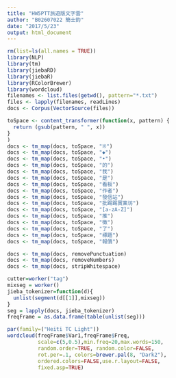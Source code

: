 ```yaml
---
title: "HW5PTT旅遊版文字雲"
author: "B02607022 簡士鈞"
date: "2017/5/23"
output: html_document
---
```


```r

rm(list=ls(all.names = TRUE))
library(NLP)
library(tm)
library(jiebaRD)
library(jiebaR)
library(RColorBrewer)
library(wordcloud)
filenames <- list.files(getwd(), pattern="*.txt")
files <- lapply(filenames, readLines)
docs <- Corpus(VectorSource(files))

toSpace <- content_transformer(function(x, pattern) {
  return (gsub(pattern, " ", x))
}
)
docs <- tm_map(docs, toSpace, "※")
docs <- tm_map(docs, toSpace, "◆")
docs <- tm_map(docs, toSpace, "•")
docs <- tm_map(docs, toSpace, "的")
docs <- tm_map(docs, toSpace, "我")
docs <- tm_map(docs, toSpace, "是")
docs <- tm_map(docs, toSpace, "看板")
docs <- tm_map(docs, toSpace, "作者")
docs <- tm_map(docs, toSpace, "發信站")
docs <- tm_map(docs, toSpace, "批踢踢實業坊")
docs <- tm_map(docs, toSpace, "[a-zA-Z]")
docs <- tm_map(docs, toSpace, "推")
docs <- tm_map(docs, toSpace, "徵")
docs <- tm_map(docs, toSpace, "了")
docs <- tm_map(docs, toSpace, "標題")
docs <- tm_map(docs, toSpace, "報價")

docs <- tm_map(docs, removePunctuation)
docs <- tm_map(docs, removeNumbers)
docs <- tm_map(docs, stripWhitespace)

cutter=worker("tag")
mixseg = worker()
jieba_tokenizer=function(d){
  unlist(segment(d[[1]],mixseg))
}
seg = lapply(docs, jieba_tokenizer)
freqFrame = as.data.frame(table(unlist(seg)))

par(family=("Heiti TC Light"))
wordcloud(freqFrame$Var1,freqFrame$Freq,
          scale=c(5,0.5),min.freq=20,max.words=150,
          random.order=TRUE, random.color=FALSE, 
          rot.per=.1, colors=brewer.pal(8, "Dark2"),
          ordered.colors=FALSE,use.r.layout=FALSE,
          fixed.asp=TRUE)
```

